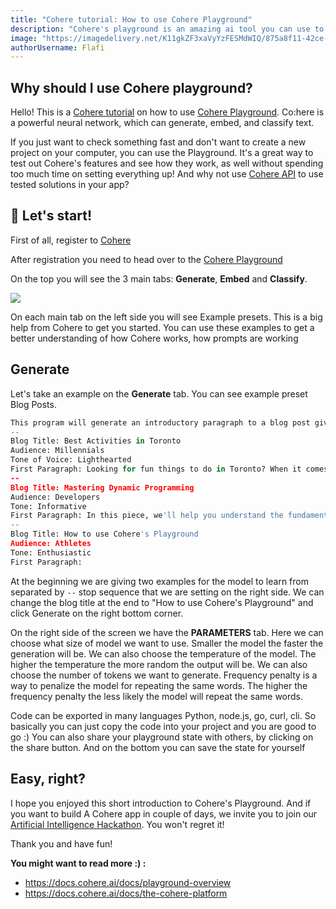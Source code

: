 ```yaml
---
title: "Cohere tutorial: How to use Cohere Playground"
description: "Cohere's playground is an amazing ai tool you can use to test COhere's features on a daily basis. So let's dive into the world of Cohere bassed apps"
image: "https://imagedelivery.net/K11gkZF3xaVyYzFESMdWIQ/875a8f11-42ce-482e-7eca-34997f07ef00/full"
authorUsername: Flafi
---
```


## Why should I use Cohere playground?

Hello! This is a [Cohere tutorial](https://lablab.ai/t/tech/cohere) on how to use [Cohere Playground](https://lablab.ai/tech/cohere). Co:here is a powerful neural network, which can generate, embed, and classify text.

If you just want to check something fast and don't want to create a new project on your computer, you can use the Playground. It's a great way to test out Cohere's features and see how they work, as well without spending too much time on setting everything up! And why not use [Cohere API](https://lablab.ai/tech/cohere) to use tested solutions in your app?

## 🚀 Let's start!

First of all, register to [Cohere]( https://dashboard.cohere.ai/register)

After registration you need to head over to the [Cohere Playground](https://os.cohere.ai/playground)

On the top you will see the 3 main tabs: **Generate**, **Embed** and **Classify**.


<Img src="https://storage.googleapis.com/lablab-static-eu/images/tutorials/cohere_playground.jpeg" />

On each main tab on the left side you will see Example presets. This is a big help from Cohere to get you started. You can use these examples to get a better understanding of how Cohere works, how prompts are working


## Generate

Let's take an example on the **Generate** tab. You can see example preset Blog Posts.


```python
This program will generate an introductory paragraph to a blog post given a blog title, audience, and tone of voice.
--
Blog Title: Best Activities in Toronto
Audience: Millennials
Tone of Voice: Lighthearted
First Paragraph: Looking for fun things to do in Toronto? When it comes to exploring Canada's largest city, there's an ever-evolving set of activities to choose from. Whether you're looking to visit a local museum or sample the city's varied cuisine, there is plenty to fill any itinerary. In this blog post, I'll share some of my favorite recommendations
--
Blog Title: Mastering Dynamic Programming
Audience: Developers
Tone: Informative
First Paragraph: In this piece, we'll help you understand the fundamentals of dynamic programming, and when to apply this optimization technique. We'll break down bottom-up and top-down approaches to solve dynamic programming problems.
--
Blog Title: How to use Cohere's Playground
Audience: Athletes
Tone: Enthusiastic
First Paragraph:
```
At the beginning we are giving two examples for the model to learn from separated by `--` stop sequence that we are setting on the right side.
We can change the blog title at the end to "How to use Cohere's Playground" and click Generate on the right bottom corner.


On the right side of the screen we have the **PARAMETERS** tab. Here we can choose what size of model we want to use. Smaller the model the faster the generation will be.
We can also choose the temperature of the model. The higher the temperature the more random the output will be.
We can also choose the number of tokens we want to generate.
Frequency penalty is a way to penalize the model for repeating the same words. The higher the frequency penalty the less likely the model will repeat the same words.


Code can be exported in many languages Python, node.js, go, curl, cli. So basically you can just copy the code into your project and you are good to go :)
You can also share your playground state with others, by clicking on the share button.
And on the bottom you can save the state for yourself

## Easy, right?

I hope you enjoyed this short introduction to Cohere's Playground.
And if you want to build A Cohere app in couple of days, we invite you to join our [Artificial Intelligence Hackathon](https://lablab.ai/event). You won't regret it!

Thank you and have fun!

**You might want to read more :) :**
+ https://docs.cohere.ai/docs/playground-overview
+ https://docs.cohere.ai/docs/the-cohere-platform

